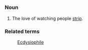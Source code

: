 =={{En}}==
===Noun===
# The love of watching people [[strip]].

===Related terms===
: [[Ecdysiophile]]